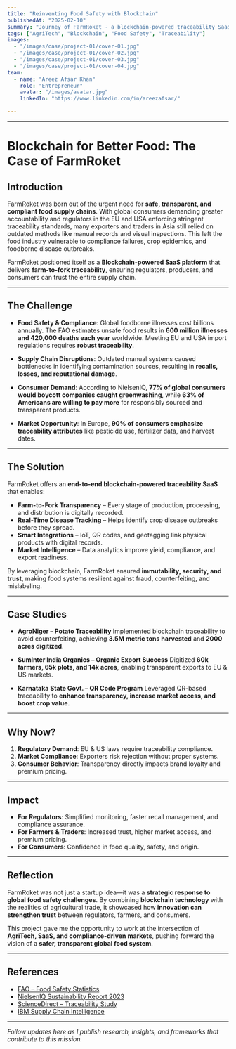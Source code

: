 ```yaml
---
title: "Reinventing Food Safety with Blockchain"
publishedAt: "2025-02-10"
summary: "Journey of FarmRoket - a blockchain-powered traceability SaaS that ensures food safety, regulatory compliance, and transparency from farm to fork."
tags: ["AgriTech", "Blockchain", "Food Safety", "Traceability"]
images:
  - "/images/case/project-01/cover-01.jpg"
  - "/images/case/project-01/cover-02.jpg"
  - "/images/case/project-01/cover-03.jpg"
  - "/images/case/project-01/cover-04.jpg"
team:
  - name: "Areez Afsar Khan"
    role: "Entrepreneur"
    avatar: "/images/avatar.jpg"
    linkedIn: "https://www.linkedin.com/in/areezafsar/"

---
```


---

# Blockchain for Better Food: The Case of FarmRoket

## Introduction
FarmRoket was born out of the urgent need for **safe, transparent, and compliant food supply chains**. With global consumers demanding greater accountability and regulators in the EU and USA enforcing stringent traceability standards, many exporters and traders in Asia still relied on outdated methods like manual records and visual inspections. This left the food industry vulnerable to compliance failures, crop epidemics, and foodborne disease outbreaks.

FarmRoket positioned itself as a **Blockchain-powered SaaS platform** that delivers **farm-to-fork traceability**, ensuring regulators, producers, and consumers can trust the entire supply chain.

---

## The Challenge

- **Food Safety & Compliance**:
  Global foodborne illnesses cost billions annually. The FAO estimates unsafe food results in **600 million illnesses and 420,000 deaths each year** worldwide. Meeting EU and USA import regulations requires **robust traceability**.

- **Supply Chain Disruptions**:
  Outdated manual systems caused bottlenecks in identifying contamination sources, resulting in **recalls, losses, and reputational damage**.

- **Consumer Demand**:
  According to NielsenIQ, **77% of global consumers would boycott companies caught greenwashing**, while **63% of Americans are willing to pay more** for responsibly sourced and transparent products.

- **Market Opportunity**:
  In Europe, **90% of consumers emphasize traceability attributes** like pesticide use, fertilizer data, and harvest dates.

---

## The Solution

FarmRoket offers an **end-to-end blockchain-powered traceability SaaS** that enables:

- **Farm-to-Fork Transparency** – Every stage of production, processing, and distribution is digitally recorded.
- **Real-Time Disease Tracking** – Helps identify crop disease outbreaks before they spread.
- **Smart Integrations** – IoT, QR codes, and geotagging link physical products with digital records.
- **Market Intelligence** – Data analytics improve yield, compliance, and export readiness.

By leveraging blockchain, FarmRoket ensured **immutability, security, and trust**, making food systems resilient against fraud, counterfeiting, and mislabeling.

---

## Case Studies

- **AgroNiger – Potato Traceability**
  Implemented blockchain traceability to avoid counterfeiting, achieving **3.5M metric tons harvested** and **2000 acres digitized**.

- **SumInter India Organics – Organic Export Success**
  Digitized **60k farmers, 65k plots, and 14k acres**, enabling transparent exports to EU & US markets.

- **Karnataka State Govt. – QR Code Program**
  Leveraged QR-based traceability to **enhance transparency, increase market access, and boost crop value**.

---

## Why Now?

1. **Regulatory Demand**: EU & US laws require traceability compliance.
2. **Market Compliance**: Exporters risk rejection without proper systems.
3. **Consumer Behavior**: Transparency directly impacts brand loyalty and premium pricing.

---

## Impact

- **For Regulators**: Simplified monitoring, faster recall management, and compliance assurance.
- **For Farmers & Traders**: Increased trust, higher market access, and premium pricing.
- **For Consumers**: Confidence in food quality, safety, and origin.

---

## Reflection

FarmRoket was not just a startup idea—it was a **strategic response to global food safety challenges**. By combining **blockchain technology** with the realities of agricultural trade, it showcased how **innovation can strengthen trust** between regulators, farmers, and consumers.

This project gave me the opportunity to work at the intersection of **AgriTech, SaaS, and compliance-driven markets**, pushing forward the vision of a **safer, transparent global food system**.

---

## References

- [FAO – Food Safety Statistics](https://www.fao.org/fao-who-codexalimentarius)
- [NielsenIQ Sustainability Report 2023](https://nielseniq.com/global/en/insights/education/2023/growing-importance-placed-on-sustainability-when-choosing-brands-in-asia-pacific/)
- [ScienceDirect – Traceability Study](https://www.sciencedirect.com/science/article/pii/S2666833522001009#bib0051)
- [IBM Supply Chain Intelligence](https://www.ibm.com/products/supply-chain-intelligence-suite)

---

*Follow updates here as I publish research, insights, and frameworks that contribute to this mission.*
